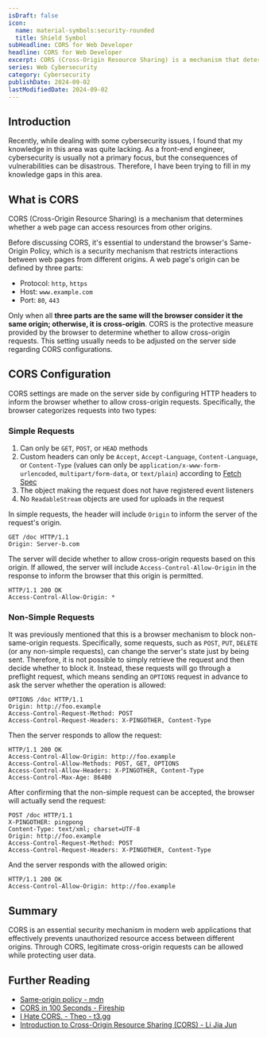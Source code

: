 ```yaml
---
isDraft: false
icon:
  name: material-symbols:security-rounded
  title: Shield Symbol
subHeadline: CORS for Web Developer
headline: CORS for Web Developer
excerpt: CORS (Cross-Origin Resource Sharing) is a mechanism that determines whether a web page can access resources from other origins.
series: Web Cybersecurity
category: Cybersecurity
publishDate: 2024-09-02
lastModifiedDate: 2024-09-02
---
```


## Introduction

Recently, while dealing with some cybersecurity issues, I found that my knowledge in this area was quite lacking. As a front-end engineer, cybersecurity is usually not a primary focus, but the consequences of vulnerabilities can be disastrous. Therefore, I have been trying to fill in my knowledge gaps in this area.

## What is CORS

CORS (Cross-Origin Resource Sharing) is a mechanism that determines whether a web page can access resources from other origins.

Before discussing CORS, it's essential to understand the browser's Same-Origin Policy, which is a security mechanism that restricts interactions between web pages from different origins. A web page's origin can be defined by three parts:

- Protocol: `http`, `https`
- Host: `www.example.com`
- Port: `80`, `443`

Only when all **three parts are the same will the browser consider it the same origin; otherwise, it is cross-origin**. CORS is the protective measure provided by the browser to determine whether to allow cross-origin requests. This setting usually needs to be adjusted on the server side regarding CORS configurations.

## CORS Configuration

CORS settings are made on the server side by configuring HTTP headers to inform the browser whether to allow cross-origin requests. Specifically, the browser categorizes requests into two types:

### Simple Requests

1. Can only be `GET`, `POST`, or `HEAD` methods
2. Custom headers can only be `Accept`, `Accept-Language`, `Content-Language`, or `Content-Type` (values can only be `application/x-www-form-urlencoded`, `multipart/form-data`, or `text/plain`) according to [Fetch Spec](https://fetch.spec.whatwg.org/#simple-header)
3. The object making the request does not have registered event listeners
4. No `ReadableStream` objects are used for uploads in the request

In simple requests, the header will include `Origin` to inform the server of the request's origin.

```http
GET /doc HTTP/1.1
Origin: Server-b.com
```

The server will decide whether to allow cross-origin requests based on this origin. If allowed, the server will include `Access-Control-Allow-Origin` in the response to inform the browser that this origin is permitted.

```http
HTTP/1.1 200 OK
Access-Control-Allow-Origin: *
```

### Non-Simple Requests

It was previously mentioned that this is a browser mechanism to block non-same-origin requests. Specifically, some requests, such as `POST`, `PUT`, `DELETE` (or any non-simple requests), can change the server's state just by being sent. Therefore, it is not possible to simply retrieve the request and then decide whether to block it. Instead, these requests will go through a preflight request, which means sending an `OPTIONS` request in advance to ask the server whether the operation is allowed:

```http
OPTIONS /doc HTTP/1.1
Origin: http://foo.example
Access-Control-Request-Method: POST
Access-Control-Request-Headers: X-PINGOTHER, Content-Type
```

Then the server responds to allow the request:

```http
HTTP/1.1 200 OK
Access-Control-Allow-Origin: http://foo.example
Access-Control-Allow-Methods: POST, GET, OPTIONS
Access-Control-Allow-Headers: X-PINGOTHER, Content-Type
Access-Control-Max-Age: 86400
```

After confirming that the non-simple request can be accepted, the browser will actually send the request:

```http
POST /doc HTTP/1.1
X-PINGOTHER: pingpong
Content-Type: text/xml; charset=UTF-8
Origin: http://foo.example
Access-Control-Request-Method: POST
Access-Control-Request-Headers: X-PINGOTHER, Content-Type
```

And the server responds with the allowed origin:

```http
HTTP/1.1 200 OK
Access-Control-Allow-Origin: http://foo.example
```

## Summary

CORS is an essential security mechanism in modern web applications that effectively prevents unauthorized resource access between different origins. Through CORS, legitimate cross-origin requests can be allowed while protecting user data.

## Further Reading

- [Same-origin policy - mdn](https://developer.mozilla.org/en-US/docs/Web/Security/Same-origin_policy)
- [CORS in 100 Seconds - Fireship](https://www.youtube.com/watch?v=4KHiSt0oLJ0)
- [I Hate CORS. - Theo - t3.gg](https://www.youtube.com/watch?v=Hifll_y8-HE)
- [Introduction to Cross-Origin Resource Sharing (CORS) - Li Jia Jun](https://www.youtube.com/watch?v=fcHDAciPPw0)
